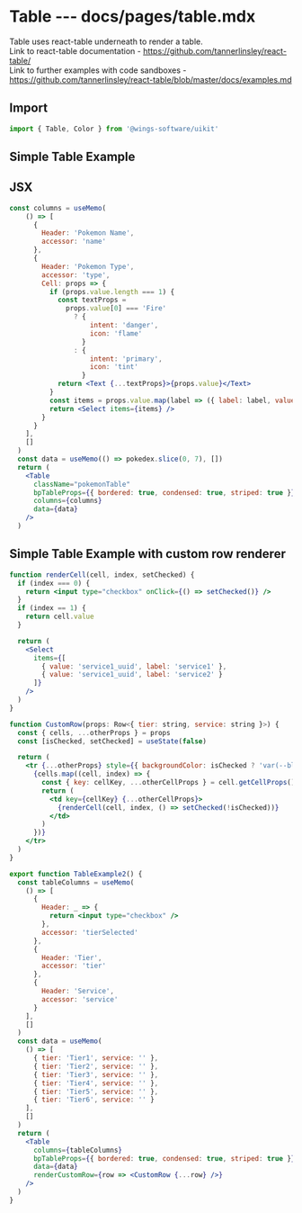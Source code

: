 # Table --- docs/pages/table.mdx

Table uses react-table underneath to render a table.<br/>
Link to react-table documentation - https://github.com/tannerlinsley/react-table/<br/>
Link to further examples with code sandboxes - https://github.com/tannerlinsley/react-table/blob/master/docs/examples.md

## Import
```js
import { Table, Color } from '@wings-software/uikit'
```


## Simple Table Example
<TableExample />

## JSX
```jsx
const columns = useMemo(
    () => [
      {
        Header: 'Pokemon Name',
        accessor: 'name'
      },
      {
        Header: 'Pokemon Type',
        accessor: 'type',
        Cell: props => {
          if (props.value.length === 1) {
            const textProps =
              props.value[0] === 'Fire'
                ? {
                    intent: 'danger',
                    icon: 'flame'
                  }
                : {
                    intent: 'primary',
                    icon: 'tint'
                  }
            return <Text {...textProps}>{props.value}</Text>
          }
          const items = props.value.map(label => ({ label: label, value: label }))
          return <Select items={items} />
        }
      }
    ],
    []
  )
  const data = useMemo(() => pokedex.slice(0, 7), [])
  return (
    <Table
      className="pokemonTable"
      bpTableProps={{ bordered: true, condensed: true, striped: true }}
      columns={columns}
      data={data}
    />
  )
```


## Simple Table Example with custom row renderer
<TableExample2 />


```jsx
function renderCell(cell, index, setChecked) {
  if (index === 0) {
    return <input type="checkbox" onClick={() => setChecked()} />
  }
  if (index == 1) {
    return cell.value
  }

  return (
    <Select
      items={[
        { value: 'service1_uuid', label: 'service1' },
        { value: 'service1_uuid', label: 'service2' }
      ]}
    />
  )
}

function CustomRow(props: Row<{ tier: string, service: string }>) {
  const { cells, ...otherProps } = props
  const [isChecked, setChecked] = useState(false)

  return (
    <tr {...otherProps} style={{ backgroundColor: isChecked ? 'var(--blue-700)' : '' }}>
      {cells.map((cell, index) => {
        const { key: cellKey, ...otherCellProps } = cell.getCellProps()
        return (
          <td key={cellKey} {...otherCellProps}>
            {renderCell(cell, index, () => setChecked(!isChecked))}
          </td>
        )
      })}
    </tr>
  )
}

export function TableExample2() {
  const tableColumns = useMemo(
    () => [
      {
        Header: _ => {
          return <input type="checkbox" />
        },
        accessor: 'tierSelected'
      },
      {
        Header: 'Tier',
        accessor: 'tier'
      },
      {
        Header: 'Service',
        accessor: 'service'
      }
    ],
    []
  )
  const data = useMemo(
    () => [
      { tier: 'Tier1', service: '' },
      { tier: 'Tier2', service: '' },
      { tier: 'Tier3', service: '' },
      { tier: 'Tier4', service: '' },
      { tier: 'Tier5', service: '' },
      { tier: 'Tier6', service: '' }
    ],
    []
  )
  return (
    <Table
      columns={tableColumns}
      bpTableProps={{ bordered: true, condensed: true, striped: true }}
      data={data}
      renderCustomRow={row => <CustomRow {...row} />}
    />
  )
}
```